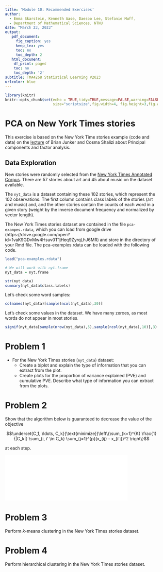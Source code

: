 ```yaml
---
title: 'Module 10: Recommended Exercises'
author:   
  - Emma Skarstein, Kenneth Aase, Daesoo Lee, Stefanie Muff, 
  - Department of Mathematical Sciences, NTNU
date: "March 23, 2023"
output:
   pdf_document:
     fig_caption: yes
     keep_tex: yes
     toc: no
     toc_depth: 2
   html_document:
    df_print: paged
    toc: no
    toc_depth: '2'
subtitle: TMA4268 Statistical Learning V2023
urlcolor: blue
---
```


```r
library(knitr)
knitr::opts_chunk$set(echo = TRUE,tidy=TRUE,message=FALSE,warning=FALSE,strip.white=TRUE,prompt=FALSE,
                      size="scriptsize",fig.width=4, fig.height=3,fig.align = "center")

```



# PCA on New York Times stories

This exercise is based on the New York Time stories example (code and data) on the [lecture](http://www.stat.cmu.edu/~cshalizi/490/10/) of Brian Junker and Cosma Shalizi about Principal components and factor analysis.

## Data Exploration

New stories were randomly selected from the [New York Times Annotated Corpus](https://catalog.ldc.upenn.edu/LDC2008T19). There are 57 stories about art and 45 about music on the dataset available. 

The `nyt_data` is a dataset containing these 102 stories, which represent the 102 observations. The first column contains class labels of the stories (art and music) and, and the other stories contain the counts of each word in a given story (weight by the inverse document frequency and normalized by vector length).

The New York Times stories dataset are contained in the file `pca-exampes.rdata`, which you can load from google drive (https://drive.google.com/open?id=1vaK9GDvMw4Hsuv0T1jHeq9ZyrqLhJ6MR) and store in the directory of your Rmd file. The pca-examples.rdata can be loaded with the following code.

```r
load("pca-examples.rdata")

# We will work with nyt.frame
nyt_data = nyt.frame
```


```r
str(nyt_data)
summary(nyt_data$class.labels)
```

Let's check some word samples:

```r
colnames(nyt_data)[sample(ncol(nyt_data),30)]
```

Let's check some values in the dataset. We have many zeroes, as most words do not appear in most stories.

```r
signif(nyt_data[sample(nrow(nyt_data),5),sample(ncol(nyt_data),10)],3)
```




# Problem 1



- For the New York Times stories (`nyt_data`) dataset:
    - Create a biplot and explain the type of information that you can extract from the plot.
    - Create plots for the proportion of variance explained (PVE) and cumulative PVE. Describe what type of information you can extract from the plots.
    


# Problem 2

Show that the algorithm below is guaranteed to decrease the value of the objective

$$\underset{C_1, \ldots, C_k}{\text{minimize}}\left\{\sum_{k=1}^{K} \frac{1}{|C_k|} \sum_{i, i' \in C_k} \sum_{j=1}^{p}(x_{ij} - x_{i'j})^2 \right\}$$

at each step. 

\center
![](kmeans_algo.pdf){width='80%'}

\flushleft

# Problem 3

Perform $k$-means clustering in the New York Times stories dataset. 


# Problem 4

Perform hierarchical clustering in the New York Times stories dataset. 

